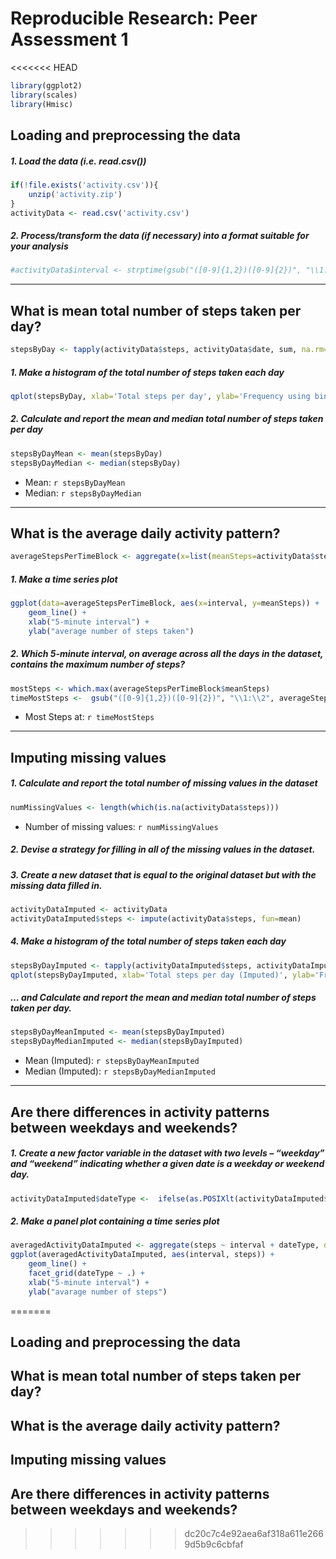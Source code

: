 # Reproducible Research: Peer Assessment 1

<<<<<<< HEAD
```r
library(ggplot2)
library(scales)
library(Hmisc)
```

## Loading and preprocessing the data
##### 1. Load the data (i.e. read.csv())
```r
if(!file.exists('activity.csv')){
    unzip('activity.zip')
}
activityData <- read.csv('activity.csv')
```
##### 2. Process/transform the data (if necessary) into a format suitable for your analysis
```r
#activityData$interval <- strptime(gsub("([0-9]{1,2})([0-9]{2})", "\\1:\\2", activityData$interval), format='%H:%M')
```

-----

## What is mean total number of steps taken per day?
```r
stepsByDay <- tapply(activityData$steps, activityData$date, sum, na.rm=TRUE)
```

##### 1. Make a histogram of the total number of steps taken each day
```r
qplot(stepsByDay, xlab='Total steps per day', ylab='Frequency using binwith 500', binwidth=500)
```

##### 2. Calculate and report the mean and median total number of steps taken per day
```r
stepsByDayMean <- mean(stepsByDay)
stepsByDayMedian <- median(stepsByDay)
```
* Mean: `r stepsByDayMean`
* Median:  `r stepsByDayMedian`

-----

## What is the average daily activity pattern?
```r
averageStepsPerTimeBlock <- aggregate(x=list(meanSteps=activityData$steps), by=list(interval=activityData$interval), FUN=mean, na.rm=TRUE)
```

##### 1. Make a time series plot
```r
ggplot(data=averageStepsPerTimeBlock, aes(x=interval, y=meanSteps)) +
    geom_line() +
    xlab("5-minute interval") +
    ylab("average number of steps taken") 
```

##### 2. Which 5-minute interval, on average across all the days in the dataset, contains the maximum number of steps?
```r
mostSteps <- which.max(averageStepsPerTimeBlock$meanSteps)
timeMostSteps <-  gsub("([0-9]{1,2})([0-9]{2})", "\\1:\\2", averageStepsPerTimeBlock[mostSteps,'interval'])
```

* Most Steps at: `r timeMostSteps`

----

## Imputing missing values
##### 1. Calculate and report the total number of missing values in the dataset 
```r
numMissingValues <- length(which(is.na(activityData$steps)))
```

* Number of missing values: `r numMissingValues`

##### 2. Devise a strategy for filling in all of the missing values in the dataset.
##### 3. Create a new dataset that is equal to the original dataset but with the missing data filled in.
```r
activityDataImputed <- activityData
activityDataImputed$steps <- impute(activityData$steps, fun=mean)
```


##### 4. Make a histogram of the total number of steps taken each day 
```r
stepsByDayImputed <- tapply(activityDataImputed$steps, activityDataImputed$date, sum)
qplot(stepsByDayImputed, xlab='Total steps per day (Imputed)', ylab='Frequency using binwith 500', binwidth=500)
```

##### ... and Calculate and report the mean and median total number of steps taken per day. 
```r
stepsByDayMeanImputed <- mean(stepsByDayImputed)
stepsByDayMedianImputed <- median(stepsByDayImputed)
```
* Mean (Imputed): `r stepsByDayMeanImputed`
* Median (Imputed):  `r stepsByDayMedianImputed`


----

## Are there differences in activity patterns between weekdays and weekends?
##### 1. Create a new factor variable in the dataset with two levels – “weekday” and “weekend” indicating whether a given date is a weekday or weekend day.

```r
activityDataImputed$dateType <-  ifelse(as.POSIXlt(activityDataImputed$date)$wday %in% c(0,6), 'weekend', 'weekday')
```

##### 2. Make a panel plot containing a time series plot

```r
averagedActivityDataImputed <- aggregate(steps ~ interval + dateType, data=activityDataImputed, mean)
ggplot(averagedActivityDataImputed, aes(interval, steps)) + 
    geom_line() + 
    facet_grid(dateType ~ .) +
    xlab("5-minute interval") + 
    ylab("avarage number of steps")
```
=======

## Loading and preprocessing the data



## What is mean total number of steps taken per day?



## What is the average daily activity pattern?



## Imputing missing values



## Are there differences in activity patterns between weekdays and weekends?
>>>>>>> dc20c7c4e92aea6af318a611e2669d5b9c6cbfaf
